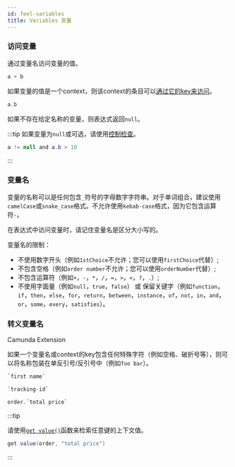 ```yaml
---
id: feel-variables
title: Variables 变量
---
```


### 访问变量

通过变量名访问变量的值。

```java
a + b
```

如果变量的值是一个context，则该context的条目可以[通过它的key来访问](./6-feel-context-expressions.mdx#获取条目条目路径)。

```java
a.b

```

如果不存在给定名称的变量，则表达式返回`null`。

:::tip
如果变量为`null`或可选，请使用[控制检查](./2-feel-boolean-expressions.mdx#空值检查)。

```java
a != null and a.b > 10
```
:::

### 变量名

变量的名称可以是任何包含`_`符号的字母数字字符串。对于单词组合，建议使用`camelCase`或`snake_case`格式。不允许使用`kebab-case`格式，因为它包含运算符`-`。

在表达式中访问变量时，请记住变量名是区分大小写的。

变量名的限制：
- 不使用数字开头（例如`1stChoice`不允许；您可以使用`firstChoice`代替）;
- 不包含空格（例如`order number`不允许；您可以使用`orderNumber`代替）;
- 不包含运算符（例如`+`，`-`，`*`，`/`，`=`，`>`，`<`，`?`，`.`）;
- 不使用字面量（例如`null`，`true`，`false`） 或 保留关键字（例如`function`，`if`，`then`，`else`，`for`，`return`，`between`，`instance`，`of`，`not`，`in`，`and`，`or`，`some`，`every`，`satisfies`）。


### 转义变量名

<Highlight color="#c54302">Camunda Extension</Highlight>

如果一个变量名或context的key包含任何特殊字符（例如空格、破折号等），则可以将名称包装在单反引号/反引号中（例如``foo bar``）。

```java
`first name`

`tracking-id`

order.`total price`
```

:::tip

请使用[`get value()`](../5-内置函数/6-feel-built-in-functions-context.mdx#get-valuecontext-key)函数来检索任意键的上下文值。

```java
get value(order, "total price")
```
:::